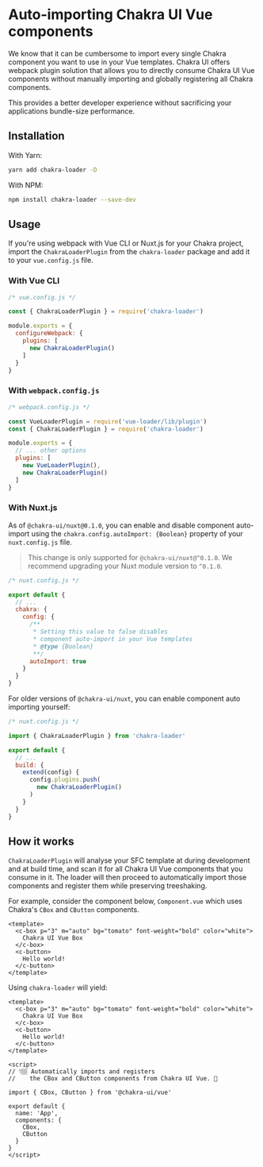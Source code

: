 
<SEO
  title="Auto-import Chakra components"
  description="Use the chakra-loader webpack plugin to automatically import and register Chakra components used in your templates"
/>

# Auto-importing Chakra UI Vue components
We know that it can be cumbersome to import every single Chakra component you want to use in your Vue templates. Chakra UI offers webpack plugin solution that allows
you to directly consume Chakra UI Vue components without manually importing and globally registering all Chakra components.

This provides a better developer experience without sacrificing your applications bundle-size performance.


## Installation
With Yarn:

```bash
yarn add chakra-loader -D
```
With NPM:

```bash
npm install chakra-loader --save-dev
```

## Usage
If you're using webpack with Vue CLI or Nuxt.js for your Chakra project, import the `ChakraLoaderPlugin` from the `chakra-loader` package and add it to your `vue.config.js` file.

### With Vue CLI
```js
/* vue.config.js */

const { ChakraLoaderPlugin } = require('chakra-loader')

module.exports = {
  configureWebpack: {
    plugins: [
      new ChakraLoaderPlugin()
    ]
  }
}

```
### With `webpack.config.js`
```js
/* webpack.config.js */

const VueLoaderPlugin = require('vue-loader/lib/plugin')
const { ChakraLoaderPlugin } = require('chakra-loader')

module.exports = {
  // ... other options
  plugins: [
    new VueLoaderPlugin(),
    new ChakraLoaderPlugin()
  ]
}
```

### With Nuxt.js
As of `@chakra-ui/nuxt@0.1.0`, you can enable and disable component auto-import using the `chakra.config.autoImport: {Boolean}` property of your `nuxt.config.js` file.

> This change is only supported for `@chakra-ui/nuxt@^0.1.0`. We recommend upgrading your Nuxt module version to `^0.1.0`.

```js
/* nuxt.config.js */

export default {
  // ...
  chakra: {
    config: {
      /**
       * Setting this value to false disables
       * component auto-import in your Vue templates
       * @type {Boolean}
       **/
      autoImport: true
    }
  }
}
```

For older versions of `@chakra-ui/nuxt`, you can enable component auto importing yourself:

```js
/* nuxt.config.js */

import { ChakraLoaderPlugin } from 'chakra-loader'

export default {
  // ...
  build: {
    extend(config) {
      config.plugins.push(
        new ChakraLoaderPlugin()
      )
    }
  }
}
```



## How it works
`ChakraLoaderPlugin` will analyse your SFC template at during development and at build time, and scan it for all Chakra UI Vue components that you consume in it. The loader will then proceed to automatically import those components and register them while preserving treeshaking.

For example, consider the component below, `Component.vue` which uses Chakra's `CBox` and `CButton` components.
```vue
<template>
  <c-box p="3" m="auto" bg="tomato" font-weight="bold" color="white">
    Chakra UI Vue Box
  </c-box>
  <c-button>
    Hello world!
  </c-button>
</template>
```

Using `chakra-loader` will yield:
```vue
<template>
  <c-box p="3" m="auto" bg="tomato" font-weight="bold" color="white">
    Chakra UI Vue Box
  </c-box>
  <c-button>
    Hello world!
  </c-button>
</template>

<script>
// 👇🏽 Automatically imports and registers
//    the CBox and CButton components from Chakra UI Vue. 🎉

import { CBox, CButton } from '@chakra-ui/vue'

export default {
  name: 'App',
  components: {
    CBox,
    CButton
  }
}
</script>
```
